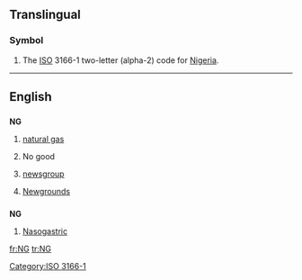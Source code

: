 {{also|Ng|ng|.ng|-ng}}
==Translingual==

===Symbol===
{{infl|mul|symbol}}

# The [[ISO]] 3166-1 two-letter (alpha-2) code for [[Nigeria]].

[[Category:ISO 3166-1]]

----

==English==

==={{abbreviation}}===
'''NG'''

# {{petrochemistry}} [[natural gas]]
# No good
# {{internet}} [[newsgroup]]
# {{internet}} [[Wikipedia:Newgrounds|Newgrounds]]

==={{initialism}}===
'''NG'''

# [[nasogastric|Nasogastric]]

[[fr:NG]]
[[tr:NG]]